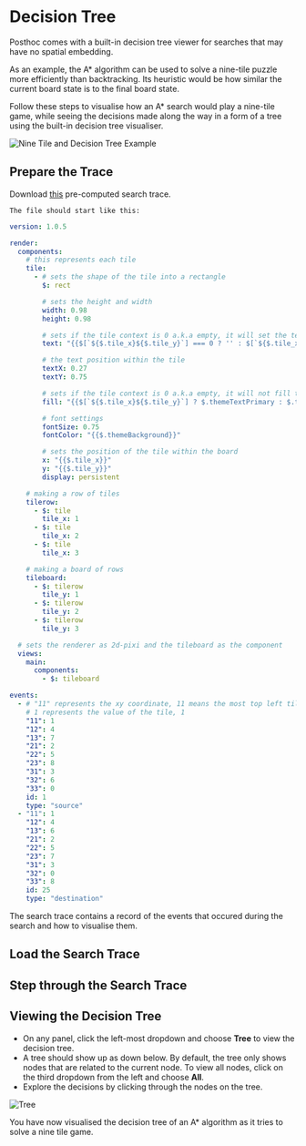 
# Decision Tree

Posthoc comes with a built-in decision tree viewer for searches that may have no spatial embedding.

As an example, the A\* algorithm can be used to solve a nine-tile puzzle more efficiently than backtracking. Its heuristic would be how similar the current board state is to the final board state.

Follow these steps to visualise how an A\* search would play a nine-tile game, while seeing the decisions made along the way in a form of a tree using the built-in decision tree visualiser.

![Nine Tile and Decision Tree Example](nine-tile-and-decision-tree.png)

## Prepare the Trace

Download [this](./tile.trace.yaml) pre-computed search trace.

    The file should start like this:

```yaml title="tile.trace.yaml"
version: 1.0.5

render:
  components:
    # this represents each tile
    tile:
      - # sets the shape of the tile into a rectangle
        $: rect

        # sets the height and width
        width: 0.98
        height: 0.98

        # sets if the tile context is 0 a.k.a empty, it will set the text into ''
        text: "{{$[`${$.tile_x}${$.tile_y}`] === 0 ? '' : $[`${$.tile_x}${$.tile_y}`]}}"

        # the text position within the tile
        textX: 0.27
        textY: 0.75

        # sets if the tile context is 0 a.k.a empty, it will not fill the tile
        fill: "{{$[`${$.tile_x}${$.tile_y}`] ? $.themeTextPrimary : $.themeAccent}}"

        # font settings
        fontSize: 0.75
        fontColor: "{{$.themeBackground}}"

        # sets the position of the tile within the board
        x: "{{$.tile_x}}"
        y: "{{$.tile_y}}"
        display: persistent

    # making a row of tiles
    tilerow:
      - $: tile
        tile_x: 1
      - $: tile
        tile_x: 2
      - $: tile
        tile_x: 3

    # making a board of rows
    tileboard:
      - $: tilerow
        tile_y: 1
      - $: tilerow
        tile_y: 2
      - $: tilerow
        tile_y: 3

  # sets the renderer as 2d-pixi and the tileboard as the component
  views:
    main:
      components:
        - $: tileboard

events:
  - # "11" represents the xy coordinate, 11 means the most top left tile
    # 1 represents the value of the tile, 1
    "11": 1
    "12": 4
    "13": 7
    "21": 2
    "22": 5
    "23": 8
    "31": 3
    "32": 6
    "33": 0
    id: 1
    type: "source"
  - "11": 1
    "12": 4
    "13": 6
    "21": 2
    "22": 5
    "23": 7
    "31": 3
    "32": 0
    "33": 8
    id: 25
    type: "destination"
```

The search trace contains a record of the events that occured during the search and how to visualise them.

## Load the Search Trace

<LoadSearchTrace />

## Step through the Search Trace

<StepThroughSearchTrace traceName="Tile" image={nineTileAndDecisionTree} />

## Viewing the Decision Tree

- On any panel, click the left-most dropdown and choose **Tree** to view the decision tree.
- A tree should show up as down below. By default, the tree only shows nodes that are related to the current node. To view all nodes, click on the third dropdown from the left and choose **All**.
- Explore the decisions by clicking through the nodes on the tree.

![Tree](decision-tree.png)

You have now visualised the decision tree of an A\* algorithm as it tries to solve a nine tile game.

